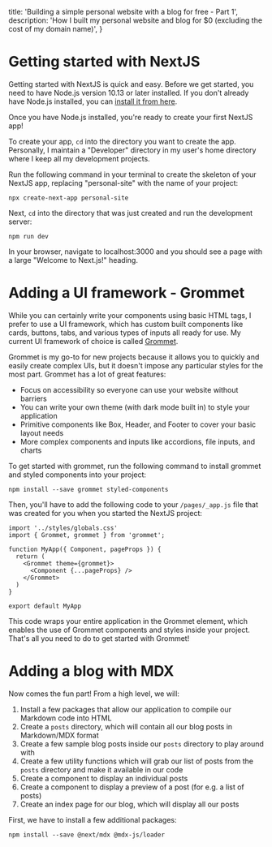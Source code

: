 
  title: 'Building a simple personal website with a blog for free - Part 1',
  description: 'How I built my personal website and blog for $0 (excluding the cost of my domain name)',
}


# Getting started with NextJS
Getting started with NextJS is quick and easy. Before we get started, you need to have Node.js version 10.13 or later installed. If you don't already have Node.js installed, you can [install it from here](https://nodejs.org/en/).

Once you have Node.js installed, you're ready to create your first NextJS app!

To create your app, `cd` into the directory you want to create the app. Personally, I maintain a "Developer" directory in my user's home directory where I keep all my development projects.

Run the following command in your terminal to create the skeleton of your NextJS app, replacing "personal-site" with the name of your project:
```
npx create-next-app personal-site
```

Next, `cd` into the directory that was just created and run the development server:
```
npm run dev
```

In your browser, navigate to localhost:3000 and you should see a page with a large "Welcome to Next.js!" heading.
# Adding a UI framework - Grommet
While you can certainly write your components using basic HTML tags, I prefer to use a UI framework, which has custom built components like cards, buttons, tabs, and various types of inputs all ready for use. My current UI framework of choice is called [Grommet](https://v2.grommet.io/).

Grommet is my go-to for new projects because it allows you to quickly and easily create complex UIs, but it doesn't impose any particular styles for the most part. Grommet has a lot of great features:

- Focus on accessibility so everyone can use your website without barriers
- You can write your own theme (with dark mode built in) to style your application
- Primitive components like Box, Header, and Footer to cover your basic layout needs
- More complex components and inputs like accordions, file inputs, and charts

To get started with grommet, run the following command to install grommet and styled components into your project:
```
npm install --save grommet styled-components
```

Then, you'll have to add the following code to your `/pages/_app.js` file that was created for you when you started the NextJS project:
```
import '../styles/globals.css'
import { Grommet, grommet } from 'grommet';

function MyApp({ Component, pageProps }) {
  return (
    <Grommet theme={grommet}>
      <Component {...pageProps} />
    </Grommet>
  )
}

export default MyApp
```
This code wraps your entire application in the Grommet element, which enables the use of Grommet components and styles inside your project. That's all you need to do to get started with Grommet!

# Adding a blog with MDX
Now comes the fun part! From a high level, we will:
1. Install a few packages that allow our application to compile our Markdown code into HTML
2. Create a `posts` directory, which will contain all our blog posts in Markdown/MDX format
3. Create a few sample blog posts inside our `posts` directory to play around with
3. Create a few utility functions which will grab our list of posts from the `posts` directory and make it available in our code
3. Create a component to display an individual posts
4. Create a component to display a preview of a post (for e.g. a list of posts)
5. Create an index page for our blog, which will display all our posts

First, we have to install a few additional packages:
```
npm install --save @next/mdx @mdx-js/loader
```


